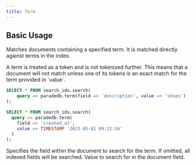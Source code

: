 ```yaml
---
title: Term
---
```


## Basic Usage

Matches documents containing a specified term. It is matched directly against terms in the index.

<Note>
  A term is treated as a token and is not tokenized further. This means that a
  document will not match unless one of its tokens is an exact match for the
  term provided in `value`.
</Note>

```sql
SELECT * FROM search_idx.search(
	query => paradedb.term(field => 'description', value => 'shoes')
);

SELECT * FROM search_idx.search(
  query => paradedb.term(
    field => 'created_at',
    value => TIMESTAMP '2023-05-01 09:12:34'
  )
);
```

<ParamField body="field" required>
  Specifies the field within the document to search for the term. If omitted,
  all indexed fields will be searched.
</ParamField>
<ParamField body="value" required>
  Value to search for in the document field.
</ParamField>
